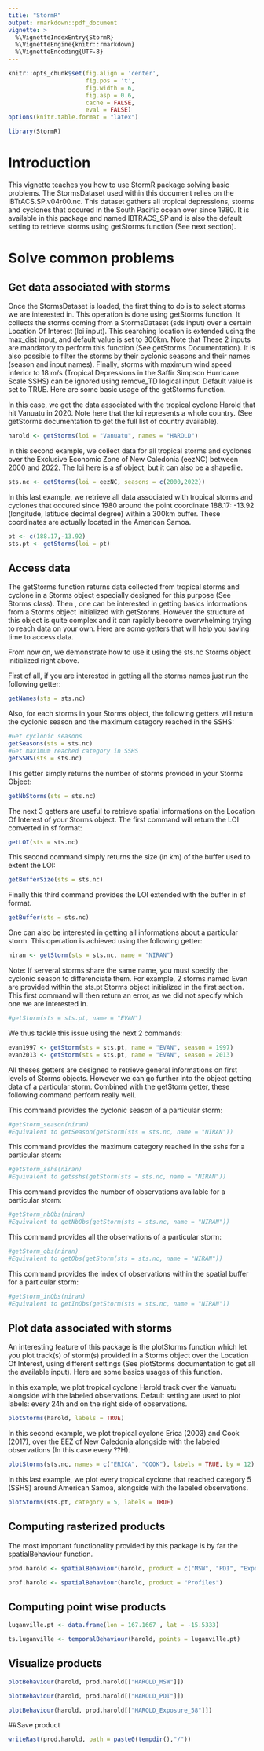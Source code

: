 ```yaml
---
title: "StormR"
output: rmarkdown::pdf_document
vignette: >
  %\VignetteIndexEntry{StormR}
  %\VignetteEngine{knitr::rmarkdown}
  %\VignetteEncoding{UTF-8}
---
```


```r
knitr::opts_chunk$set(fig.align = 'center',
                      fig.pos = 't',
                      fig.width = 6, 
                      fig.asp = 0.6,
                      cache = FALSE,
                      eval = FALSE)
options(knitr.table.format = "latex")
```


```r
library(StormR)
```


# Introduction

This vignette teaches you how to use StormR package solving basic problems. The 
StormsDataset used within this document relies on the IBTrACS.SP.v04r00.nc. This 
dataset gathers all tropical depressions, storms and cyclones that
occured in the South Pacific ocean over since 1980. It is available in this
package and named IBTRACS_SP and is also the default setting to retrieve storms
using getStorms function (See next section).

# Solve common problems

## Get data associated with storms

Once the StormsDataset is loaded, the first thing to do is to select storms we
are interested in. This operation is done using getStorms function. It collects
the storms coming from a StormsDataset (sds input) over a certain Location Of
Interest (loi input). This searching location is extended using the max_dist 
input, and default value is set to 300km. Note that These 2 inputs are mandatory
to perform this function (See getStorms Documentation). It is also possible to 
filter the storms by their cyclonic seasons and their names 
(season and input names). Finally, storms with maximum wind speed inferior to
18 m/s (Tropical Depressions in the Saffir Simpson Hurricane Scale SSHS) can be
ignored using remove_TD logical input. Default value is set to TRUE. Here are 
some basic usage of the getStorms function.

In this case, we get the data associated with the tropical cyclone Harold that 
hit Vanuatu in 2020. Note here that the loi represents a whole country. (See
getStorms documentation to get the full list of country available).
```r
harold <- getStorms(loi = "Vanuatu", names = "HAROLD")
```

In this second example, we collect data for all tropical storms and cyclones
over the Exclusive Economic Zone of New Caledonia (eezNC) between 2000 and 2022.
The loi here is a sf object, but it can also be a shapefile.
```r
sts.nc <- getStorms(loi = eezNC, seasons = c(2000,2022))
```

In this last example, we retrieve all data associated with tropical storms and 
cyclones that occured since 1980 around the point coordinate 188.17: -13.92 
(longitude, latitude decimal degree) within a 300km buffer. These coordinates 
are actually located in the American Samoa.
```r
pt <- c(188.17,-13.92)
sts.pt <- getStorms(loi = pt)
```


## Access data

The getStorms function returns data collected from tropical storms and cyclone 
in a Storms object especially designed for this purpose (See Storms class). Then
, one can be interested in getting basics informations from a Storms object
initialized with getStorms. However the structure of this object is quite
complex and it can rapidly become overwhelming trying to reach data on your own.
Here are some getters that will help you saving time to access data.

From now on, we demonstrate how to use it using the sts.nc Storms object
initialized right above. 

First of all, if you are interested in getting all the storms names just run the 
following getter:
```r
getNames(sts = sts.nc)
```

Also, for each storms in your Storms object, the following getters will return 
the cyclonic season and the maximum category reached in the SSHS:
```r
#Get cyclonic seasons
getSeasons(sts = sts.nc)
#Get maximum reached category in SSHS
getSSHS(sts = sts.nc)
```

This getter simply returns the number of storms provided in your Storms Object:
```r
getNbStorms(sts = sts.nc)
```


The next 3 getters are useful to retrieve spatial informations on the Location 
Of Interest of your Storms object. The first command will return the LOI
converted in sf format:
```r
getLOI(sts = sts.nc)
```

This second command simply returns the size (in km) of the buffer used to extent
the LOI:
```r
getBufferSize(sts = sts.nc)
```

Finally this third command provides the LOI extended with the buffer in sf 
format. 
```r
getBuffer(sts = sts.nc)
```

One can also be interested in getting all informations about a particular storm.
This operation is achieved using the following getter:
```r
niran <- getStorm(sts = sts.nc, name = "NIRAN")
```

Note: If serveral storms share the same name, you must specify the cyclonic
season to differenciate them. For example, 2 storms named Evan are provided 
within the sts.pt Storms object initialized in the first section. 
This first 
command will then return an error, as we did not specify which one we are 
interested in. 
```r
#getStorm(sts = sts.pt, name = "EVAN")
```
We thus tackle this issue using the next 2 commands:
```r
evan1997 <- getStorm(sts = sts.pt, name = "EVAN", season = 1997)
evan2013 <- getStorm(sts = sts.pt, name = "EVAN", season = 2013)
```

All theses getters are designed to retrieve general informations on first levels
of Storms objects. However we can go further into the object getting data of a 
particular storm. Combined with the getStorm getter, these following command 
perform really well.

This command provides the cyclonic season of a particular storm:
```r
#getStorm_season(niran)
#Equivalent to getSeason(getStorm(sts = sts.nc, name = "NIRAN"))
```

This command provides the maximum category reached in the sshs for a particular
storm:
```r
#getStorm_sshs(niran)
#Equivalent to getsshs(getStorm(sts = sts.nc, name = "NIRAN"))
```

This command provides the number of observations available for a particular
storm:
```r
#getStorm_nbObs(niran)
#Equivalent to getNbObs(getStorm(sts = sts.nc, name = "NIRAN"))
```

This command provides all the observations of a particular storm:
```r
#getStorm_obs(niran)
#Equivalent to getObs(getStorm(sts = sts.nc, name = "NIRAN"))
```


This command provides the index of observations within the spatial buffer for a 
particular storm:
```r
#getStorm_inObs(niran)
#Equivalent to getInObs(getStorm(sts = sts.nc, name = "NIRAN"))
```



## Plot data associated with storms
An interesting feature of this package is the plotStorms function which let you
plot track(s) of storm(s) provided in a Storms object over the Location Of 
Interest, using different settings (See plotStorms documentation to get all the 
available input). Here are some  basics usages of this function.

In this example, we plot tropical cyclone Harold track over the Vanuatu 
alongside with the labeled observations. Default setting are used to plot
labels: every 24h and on the right side of observations.
```r
plotStorms(harold, labels = TRUE)
```


In this second example, we plot tropical cyclone Erica (2003) and Cook (2017), 
over the EEZ of New Caledonia alongside with the labeled observations (In this
case every ??H).
```r
plotStorms(sts.nc, names = c("ERICA", "COOK"), labels = TRUE, by = 12)
```

In this last example, we plot every tropical cyclone that reached category 5 
(SSHS) around American Samoa, alongside with the labeled observations.
```r
plotStorms(sts.pt, category = 5, labels = TRUE)
```


## Computing rasterized products

The most important functionality provided by this package is by far the
spatialBehaviour function. 



```r
prod.harold <- spatialBehaviour(harold, product = c("MSW", "PDI", "Exposure"))
```

```r
prof.harold <- spatialBehaviour(harold, product = "Profiles")
```

## Computing point wise products
```r
luganville.pt <- data.frame(lon = 167.1667 , lat = -15.5333)

ts.luganville <- temporalBehaviour(harold, points = luganville.pt)
```


## Visualize products

```r
plotBehaviour(harold, prod.harold[["HAROLD_MSW"]])
```


```r
plotBehaviour(harold, prod.harold[["HAROLD_PDI"]])
```


```r
plotBehaviour(harold, prod.harold[["HAROLD_Exposure_58"]])
```

##Save product

```r
writeRast(prod.harold, path = paste0(tempdir(),"/"))
```


